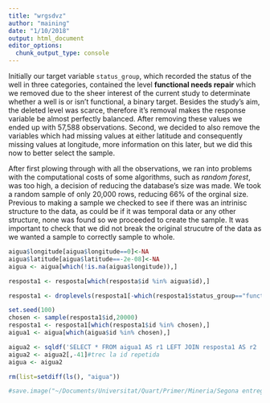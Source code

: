 ---
title: "wrgsdvz"
author: "maining"
date: "1/10/2018"
output: html_document
editor_options: 
  chunk_output_type: console
---

Initially our target variable `status_group`, which recorded the status of the well in three categories, contained the level **functional needs repair** which we removed due to the sheer interest of the current study to determinate whether a well is or isn't functional, a binary target. Besides the study's aim, the deleted level was scarce, therefore it's removal makes the response variable be almost perfectly balanced. After removing these values we ended up with 57,588 observations. Second, we decided to also remove the variables which had missing values at either latitude and consequently missing values at longitude, more information on this later, but we did this now to better select the sample.

After first plowing through with all the observations, we ran into problems with the computational costs of some algorithms, such as *random forest*, was too high, a decision of reducing the database's size was made. We took a random sample of only 20,000 rows, reducing 66% of the orginal size. Previous to making a sample we checked to see if there was an intrinisc structure to the data, as could be if it was temporal data or any other structure, none was found so we proceeded to create the sample. It was important to check that we did not break the original strucutre of the data as we wanted a sample to correctly sample to whole.  

```{r, echo=FALSE, message=FALSE, warning=FALSE}
aigua$longitude[aigua$longitude==0]<-NA
aigua$latitude[aigua$latitude==-2e-08]<-NA
aigua <- aigua[which(!is.na(aigua$longitude)),]

resposta1 <- resposta[which(resposta$id %in% aigua$id),]

resposta1 <- droplevels(resposta1[-which(resposta1$status_group=="functional needs repair"),])

set.seed(100)
chosen <- sample(resposta1$id,20000)
resposta1 <- resposta1[which(resposta1$id %in% chosen),]
aigua1 <- aigua[which(aigua$id %in% chosen),]

aigua2 <- sqldf('SELECT * FROM aigua1 AS r1 LEFT JOIN resposta1 AS r2  ON r1.id = r2.id')
aigua2 <- aigua2[,-41]#trec la id repetida
aigua <- aigua2

rm(list=setdiff(ls(), "aigua"))

#save.image("~/Documents/Universitat/Quart/Primer/Mineria/Segona entrega/aiguaSample.RData")
```
